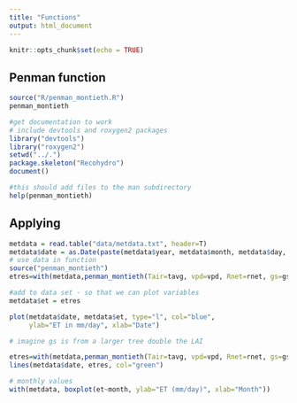 ```yaml
---
title: "Functions"
output: html_document
---
```


```r
knitr::opts_chunk$set(echo = TRUE)
```

## Penman function
```r
source("R/penman_montieth.R")
penman_montieth

#get documentation to work
# include devtools and roxygen2 packages
library("devtools")
library("roxygen2")
setwd("../.")
package.skeleton("Recohydro")
document()

#this should add files to the man subdirectory
help(penman_montieth)
```

## Applying



```r
metdata = read.table("data/metdata.txt", header=T)
metdata$date = as.Date(paste(metdata$year, metdata$month, metdata$day, sep="/"))
# use data in function
source("penman_montieth")
etres=with(metdata,penman_montieth(Tair=tavg, vpd=vpd, Rnet=rnet, gs=gs, ga=ga, dayl=24))

#add to data set - so that we can plot variables
metdata$et = etres

plot(metdata$date, metdata$et, type="l", col="blue", 
     ylab="ET in mm/day", xlab="Date")

# imagine gs is from a larger tree double the LAI

etres=with(metdata,penman_montieth(Tair=tavg, vpd=vpd, Rnet=rnet, gs=gs*4, ga=ga, dayl=24))
lines(metdata$date, etres, col="green")

# monthly values
with(metdata, boxplot(et~month, ylab="ET (mm/day)", xlab="Month"))

```
